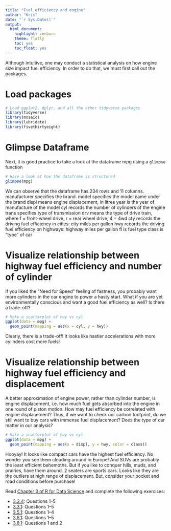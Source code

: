 ```yaml
---
title: "Fuel efficiency and engine"
author: "Kris"
date: "`r Sys.Date()`"
output:
  html_document:
    highlight: zenburn
    theme: flatly
    toc: yes
    toc_float: yes
---
```


Although intuitive, one may conduct a statistical analysis on how engine size impact fuel efficiency. In order to do that, we must first call out the packages.

# Load packages
```r
# Load ggplot2, dplyr, and all the other tidyverse packages
library(tidyverse)  
library(mosaic)
library(lubridate)
library(fivethirtyeight)
```

# Glimpse Dataframe
Next, it is good practice to take a look at the dataframe mpg using a `glimpse` function

```r
# Have a look at how the dataframe is structured
glimpse(mpg)
```

We can observe that the dataframe has 234 rows and 11 columns.
manufacturer specifies the brand.
model specifies the model name under the brand
displ means engine displacement, in litres
year is the year of manufacture of the model
cyl records the number of cylinders of the engine
trans specifies type of transmission
drv means the type of drive train, where f = front-wheel drive, r = rear wheel drive, 4 = 4wd
cty records the driving fuel efficiency in cities: city miles per gallon
hwy records the driving fuel efficiency on highways: highway miles per gallon
fl is fuel type
class is "type" of car

# Visualize relationship between highway fuel efficiency and number of cylinder 
If you liked the "Need for Speed" feeling of fastness, you probably want more cylinders in the car engine to power a hasty start. What if you are yet environmentally conscious and want a good fuel efficiency as well? Is there a trade-off?
```r
# Make a scatterplot of hwy vs cyl
ggplot(data = mpg) + 
  geom_point(mapping = aes(x = cyl, y = hwy))
```
Clearly, there is a trade-off! It looks like hastier accelerations with more cylinders cost more fuels!

# Visualize relationship between highway fuel efficiency and displacement
A better approximation of engine power, rather than cylinder number, is engine displacement, i.e. how much fuel gets absorbed into the engine in one round of piston motion. How may fuel efficiency be correlated with engine displacement? Thus, if we want to check our carbon footprint, do we still want to buy cars with immense fuel displacement? Does the type of car matter in our analysis?

```r
# Make a scatterplot of hwy vs cyl
ggplot(data = mpg) + 
  geom_point(mapping = aes(x = displ, y = hwy, color = class))
```
Hooyay! It looks like compact cars have the highest fuel efficiency. No wonder you see them clouding around in Europe! And SUVs are probably the least efficient behemoths. But if you like to conquer hills, muds, and prairies, have them around. 2 seaters are sports cars. Looks like they are the outliers at high range of displacement. But, consider your pocket and road conditions before purchase!


Read [Chapter 3 of R for Data Science](http://r4ds.had.co.nz/data-visualisation.html) and complete the following exercises:

- [3.2.4](http://r4ds.had.co.nz/data-visualisation.html#exercises): Questions 1–5
- [3.3.1](http://r4ds.had.co.nz/data-visualisation.html#exercises-1): Questions 1–5
- [3.5.1](http://r4ds.had.co.nz/data-visualisation.html#exercises-2): Questions 1–4
- [3.6.1](http://r4ds.had.co.nz/data-visualisation.html#exercises-3): Questions 1–5
- [3.8.1](http://r4ds.had.co.nz/data-visualisation.html#exercises-5): Questions 1 and 2

